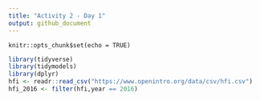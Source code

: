 ```yaml
---
title: "Activity 2 - Day 1"
output: github_document
---
```


```setup
knitr::opts_chunk$set(echo = TRUE)
```

```r
library(tidyverse)
library(tidymodels)
library(dplyr)
hfi <- readr::read_csv("https://www.openintro.org/data/csv/hfi.csv")
hfi_2016 <- filter(hfi,year == 2016)


```

```r
```